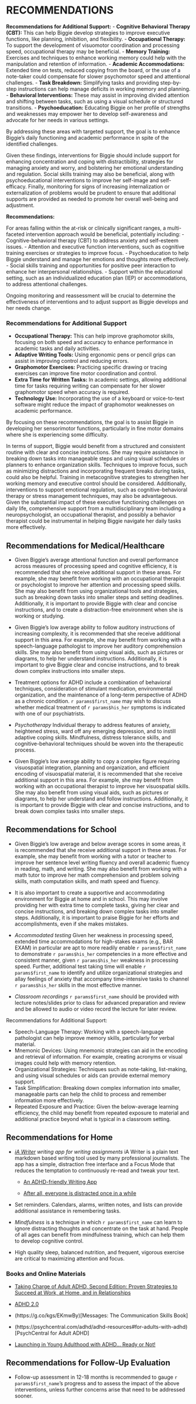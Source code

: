 # RECOMMENDATIONS {#sec-recs}

**Recommendations for Additional Support:**
- **Cognitive Behavioral Therapy (CBT):** This can help Biggie develop strategies to improve executive functions, like planning, inhibition, and flexibility.
- **Occupational Therapy:** To support the development of visuomotor coordination and processing speed, occupational therapy may be beneficial.
- **Memory Training:** Exercises and techniques to enhance working memory could help with the manipulation and retention of information.
- **Academic Accommodations:** Extended time on tests, reduced copying from the board, or the use of a note-taker could compensate for slower psychomotor speed and attentional challenges.
- **Task Breakdown:** Simplifying tasks and providing step-by-step instructions can help manage deficits in working memory and planning.
- **Behavioral Interventions:** These may assist in improving divided attention and shifting between tasks, such as using a visual schedule or structured transitions.
- **Psychoeducation:** Educating Biggie on her profile of strengths and weaknesses may empower her to develop self-awareness and advocate for her needs in various settings.

By addressing these areas with targeted support, the goal is to enhance
Biggie’s daily functioning and academic performance in spite of the identified
challenges.

Given these findings, interventions for Biggie should include support for enhancing concentration and coping with distractibility, strategies for managing anxiety and worry, and bolstering her emotional understanding and regulation. Social skills training may also be beneficial, along with psychoeducational interventions to improve her self-image and self-efficacy. Finally, monitoring for signs of increasing internalization or externalization of problems would be prudent to ensure that additional supports are provided as needed to promote her overall well-being and adjustment.


**Recommendations:**

For areas falling within the at-risk or clinically significant ranges, a multi-faceted intervention approach would be beneficial, potentially including:
- Cognitive-behavioral therapy (CBT) to address anxiety and self-esteem issues.
- Attention and executive function interventions, such as cognitive training exercises or strategies to improve focus.
- Psychoeducation to help Biggie understand and manage her emotions and thoughts more effectively.
- Social skills training and opportunities for positive peer interaction to enhance her interpersonal relationships.
- Support within the educational setting, such as an individualized education plan (IEP) or accommodations, to address attentional challenges.

Ongoing monitoring and reassessment will be crucial to determine the effectiveness of interventions and to adjust support as Biggie develops and her needs change.

### Recommendations for Additional Support

- **Occupational Therapy:** This can help improve graphomotor skills, focusing on both speed and accuracy to enhance performance in academic tasks and daily activities.
- **Adaptive Writing Tools:** Using ergonomic pens or pencil grips can assist in improving control and reducing errors.
- **Graphomotor Exercises:** Practicing specific drawing or tracing exercises can improve fine motor coordination and control.
- **Extra Time for Written Tasks:** In academic settings, allowing additional time for tasks requiring writing can compensate for her slower graphomotor speed when accuracy is required.
- **Technology Use:** Incorporating the use of a keyboard or voice-to-text software might reduce the impact of graphomotor weaknesses on academic performance.

By focusing on these recommendations, the goal is to assist Biggie in developing her sensorimotor functions, particularly in fine motor domains where she is experiencing some difficulty.

In terms of support, Biggie would benefit from a structured and consistent routine with clear and concise instructions. She may require assistance in breaking down tasks into manageable steps and using visual schedules or planners to enhance organization skills. Techniques to improve focus, such as minimizing distractions and incorporating frequent breaks during tasks, could also be helpful. Training in metacognitive strategies to strengthen her working memory and executive control should be considered. Additionally, interventions to support emotional regulation, such as cognitive-behavioral therapy or stress management techniques, may also be advantageous. Given the substantial impact of these executive functioning challenges on daily life, comprehensive support from a multidisciplinary team including a neuropsychologist, an occupational therapist, and possibly a behavior therapist could be instrumental in helping Biggie navigate her daily tasks more effectively.


## Recommendations for Medical/Healthcare

- Given Biggie's average attentional function and overall performance across measures of processing speed and cognitive efficiency, it is recommended that she receive additional support in these areas. For example, she may benefit from working with an occupational therapist or psychologist to improve her attention and processing speed skills. She may also benefit from using organizational tools and strategies, such as breaking down tasks into smaller steps and setting deadlines. Additionally, it is important to provide Biggie with clear and concise instructions, and to create a distraction-free environment when she is working or studying.

-   Given Biggie's low average ability to follow auditory instructions of increasing complexity, it is recommended that she receive additional support in this area.
    For example, she may benefit from working with a speech-language pathologist to improve her auditory comprehension skills.
    She may also benefit from using visual aids, such as pictures or diagrams, to help her understand instructions.
    Additionally, it is important to give Biggie clear and concise instructions, and to break down complex instructions into smaller steps.

- Treatment options for ADHD include a combination of behavioral techniques, consideration of stimulant medication, environmental organization, and the maintenance of a long-term perspective of ADHD as a chronic condition. `r params$first_name` may wish to discuss whether medical treatment of `r params$his_her` symptoms is indicated with one of our psychiatrists.

-   *Psychotherapy* Individual therapy to address features of anxiety, heightened stress, ward off any emerging depression, and to instill adaptive coping skills.
    Mindfulness, distress tolerance skills, and cognitive-behavioral techniques should be woven into the therapeutic process.

-   Given Biggie's low average ability to copy a complex figure requiring visuospatial integration, planning and organization, and efficient encoding of visuospatial material, it is recommended that she receive additional support in this area.
    For example, she may benefit from working with an occupational therapist to improve her visuospatial skills.
    She may also benefit from using visual aids, such as pictures or diagrams, to help her understand and follow instructions.
    Additionally, it is important to provide Biggie with clear and concise instructions, and to break down complex tasks into smaller steps.

## Recommendations for School

- Given Biggie's low average and below average scores in some areas, it is recommended that she receive additional support in these areas. For example, she may benefit from working with a tutor or teacher to improve her sentence level writing fluency and overall academic fluency in reading, math, and writing. She may also benefit from working with a math tutor to improve her math comprehension and problem solving skills, math computation skills, and math speed and fluency.

- It is also important to create a supportive and accommodating environment for Biggie at home and in school. This may involve providing her with extra time to complete tasks, giving her clear and concise instructions, and breaking down complex tasks into smaller steps. Additionally, it is important to praise Biggie for her efforts and accomplishments, even if she makes mistakes.

-   *Accommodated testing* Given her weakness in processing speed, extended time accommodations for high-stakes exams (e.g., BAR EXAM) in particular are apt to more readily enable `r params$first_name` to demonstrate `r params$his_her` competencies in a more effective and consistent manner, given `r params$his_her` weakness in processing speed.
    Further, additional test taking time will enable `r params$first_name` to identify and utilize organizational strategies and allay feelings of anxiety that accompany time-intensive tasks to channel `r params$his_her` skills in the most effective manner.

-   *Classroom recordings* `r params$first_name` should be provided with lecture notes/slides prior to class for advanced preparation and review and be allowed to audio or video record the lecture for later review.

Recommendations for Additional Support:

- Speech-Language Therapy: Working with a speech-language pathologist can help improve memory skills, particularly for verbal material.
- Mnemonic Devices: Using mnemonic strategies can aid in the encoding and retrieval of information. For example, creating acronyms or visual images could help with memory retention.
- Organizational Strategies: Techniques such as note-taking, list-making, and using visual schedules or aids can provide external memory support.
- Task Simplification: Breaking down complex information into smaller, manageable parts can help the child to process and remember information more effectively.
- Repeated Exposure and Practice: Given the below-average learning efficiency, the child may benefit from repeated exposure to material and additional practice beyond what is typical in a classroom setting.


## Recommendations for Home

* _[iA Writer](https://ia.net/) writing app for writing assignments_ iA Writer
   is a plain text markdown based writing tool used by many professional
   journalists. The app has a simple, distraction free interface and a Focus
   Mode that reduces the temptation to continuously re-read and tweak your text.

  + [An ADHD-friendly Writing App](https://ia.net/topics/an-adhd-friendly-writing-app)

  + [After all, everyone is distracted once in a while](https://ia.net/topics/after-all-everyone-is-distracted-once-in-a-while)

-   Set reminders.
    Calendars, alarms, written notes, and lists can provide additional assistance in remembering tasks.

-   *Mindfulness* is a technique in which `r params$first_name` can learn to ignore distracting thoughts and concentrate on the task at hand.
    People of all ages can benefit from mindfulness training, which can help them to develop cognitive control.

-   High quality sleep, balanced nutrition, and frequent, vigorous exercise are critical to maximizing attention and focus.

### Books and Online Materials

- [Taking Charge of Adult ADHD, Second Edition: Proven Strategies to Succeed at Work, at Home, and in Relationships](https://www.guilford.com/books/Taking-Charge-of-Adult-ADHD/Russell-Barkley/9781462546855)

- [ADHD 2.0](https://drhallowell.com/read/books-by-ned/)

- (https://g.co/kgs/EKmwBy)[Messages: The Communication Skills Book]

- (https://psychcentral.com/adhd/adhd-resources#for-adults-with-adhd)[PsychCentral for Adult ADHD]

- [Launching in Young Adulthood with ADHD… Ready or
Not!](https://www.chrisdendy.com/product-page/launching-in-young-adulthood-with-adhd-ready-or-not)

## Recommendations for Follow-Up Evaluation

-   Follow-up assessment in 12-18 months is recommended to gauge `r params$first_name`'s progress and to assess the impact of the above interventions, unless further concerns arise that need to be addressed sooner.
